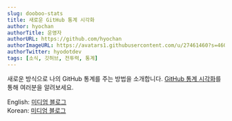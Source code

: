 ```yaml
---
slug: dooboo-stats
title: 새로운 GitHub 통계 시각화
author: hyochan
authorTitle: 운영자
authorURL: https://github.com/hyochan
authorImageURL: https://avatars1.githubusercontent.com/u/27461460?s=460&u=b5860875e26d33fd70fd210f4ea74f81cdf9d99b&v=4
authorTwitter: hyodotdev
tags: [소식, 깃허브, 전투력, 통계]
---
```



새로운 방식으로 나의 GitHub 통계를 주는 방법을 소개합니다.
[GitHub 통계 시각화](https://dooboolab.medium.com/%EC%83%88%EB%A1%9C%EC%9A%B4-github-%ED%86%B5%EA%B3%84-%EC%8B%9C%EA%B0%81%ED%99%94-61b000b032d7)를 통해 여러분을 알려보세요.

English: [미디엄 블로그](https://medium.com/dooboolab/a-new-fancy-way-to-visualize-your-github-stats-418b5d59498)<br/>
Korean: [미디엄 블로그](https://dooboolab.medium.com/%EC%83%88%EB%A1%9C%EC%9A%B4-github-%ED%86%B5%EA%B3%84-%EC%8B%9C%EA%B0%81%ED%99%94-61b000b032d7)

<AdFitMobileBanner
  unit="DAN-kjanuOssm1H2Rd7Z"
  className="adfit-middle-mobile-2022-09-29"
/>

